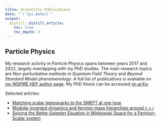 ```yaml
---
title: Scientific Publications
date: "`r Sys.Date()`"
output:
  distill::distill_article:
    toc: true
    toc_depth: 2
---
```


## Particle Physics

My research activity in Particle Physics spans between years 2017 and 2022, largely overlapping with my PhD studies. The main research topics are *Non-perturbative methods in Quantum Field Theory* and *Beyond Standard Model phenomenology*. A full list of publications is available on [my iNSPIRE HEP author page](https://inspirehep.net/authors/1728353?ui-citation-summary=true). My PhD thesis can be accessed [on arXiv](https://arxiv.org/abs/2111.00285). 

Selected articles:

- [Matching scalar leptoquarks to the SMEFT at one loop](https://arxiv.org/abs/2003.12525)
- [Modular invariant dynamics and fermion mass hierarchies around $\tau = i$](https://arxiv.org/abs/2101.08718)
- [Solving the Bethe-Salpeter Equation in Minkowski Space for a Fermion-Scalar system](https://arxiv.org/abs/1907.03079)



